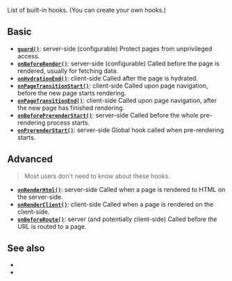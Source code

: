 
List of built-in hooks. (You can <Link href="/meta">create your own hooks</Link>.)

## Basic

- [**`guard()`**](/guard): <TextEnv>server-side (configurable)</TextEnv> Protect pages from unprivileged access.
- [**`onBeforeRender()`**](/onBeforeRender): <TextEnv>server-side (configurable)</TextEnv> Called before the page is rendered, usually for fetching data.
- [**`onHydrationEnd()`**](/onHydrationEnd): <TextEnv>client-side</TextEnv> Called after the page is <Link href="/hydration">hydrated</Link>.
- [**`onPageTransitionStart()`**](/onPageTransitionStart): <TextEnv>client-side</TextEnv> Called upon page navigation, before the new page starts rendering.
- [**`onPageTransitionEnd()`**](/onPageTransitionEnd): <TextEnv>client-side</TextEnv> Called upon page navigation, after the new page has finished rendering.
- [**`onBeforePrerenderStart()`**](/onBeforePrerenderStart): <TextEnv>server-side</TextEnv> Called before the whole pre-rendering process starts.
- [**`onPrerenderStart()`**](/onPrerenderStart): <TextEnv>server-side</TextEnv> Global hook called when pre-rendering starts.

## Advanced

> Most users don't need to know about these hooks.

- [**`onRenderHtml()`**](/onRenderHtml): <TextEnv>server-side</TextEnv> Called when a page is rendered to HTML on the server-side.
- [**`onRenderClient()`**](/onRenderClient): <TextEnv>client-side</TextEnv> Called when a page is rendered on the client-side.
- [**`onBeforeRoute()`**](/onBeforeRoute): <TextEnv>server (and potentially client-side)</TextEnv> Called before the URL is routed to a page.

## See also

 - <Link href="/settings" />
 - <Link href="/config" />

